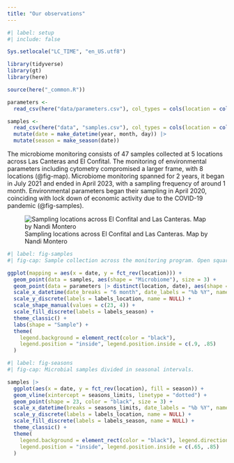 ```yaml
---
title: "Our observations"
---
```


```r
#| label: setup
#| include: false

Sys.setlocale("LC_TIME", "en_US.utf8")

library(tidyverse)
library(gt)
library(here)

source(here("_common.R"))

parameters <- 
  read_csv(here("data/parameters.csv"), col_types = cols(location = col_factor(levels = locations)))

samples <-
  read_csv(here("data", "samples.csv"), col_types = cols(location = col_factor(levels = locations))) |> 
  mutate(date = make_datetime(year, month, day)) |> 
  mutate(season = make_season(date))
```

The microbiome monitoring consists of 47 samples collected at 5 locations across Las Canteras and El Confital. The monitoring of environmental parameters including cytometry compromised a larger frame, with 8 locations (@fig-map). Microbiome monitoring spanned for 2 years, it began in July 2021 and ended in April 2023, with a sampling frequency of around 1 month. Environmental parameters began their sampling in April 2020, coinciding with lock down of economic activity due to the COVID-19 pandemic (@fig-samples).

![Sampling locations across El Confital and Las Canteras. Map by Nandi Montero](photos/map.png){#fig-map}

```r
#| label: fig-samples
#| fig-cap: Sample collection across the monitoring program. Open squares represent samples of microbial compositional, crosses represent sampling of environmental parameters including cytometry.

ggplot(mapping = aes(x = date, y = fct_rev(location))) +
  geom_point(data = samples, aes(shape = "Microbiome"), size = 3) +
  geom_point(data = parameters |> distinct(location, date), aes(shape = "Parameters"), size = 1) +
  scale_x_datetime(date_breaks = "6 month", date_labels = "%b %Y", name = NULL) +
  scale_y_discrete(labels = labels_location, name = NULL) +
  scale_shape_manual(values = c(23, 4)) +
  scale_fill_discrete(labels = labels_season) +
  theme_classic() +
  labs(shape = "Sample") +
  theme(
    legend.background = element_rect(color = "black"),
    legend.position = "inside", legend.position.inside = c(.9, .85)
  )
```

```r
#| label: fig-seasons
#| fig-cap: Microbial samples divided in seasonal intervals.

samples |> 
  ggplot(aes(x = date, y = fct_rev(location), fill = season)) +
  geom_vline(xintercept = seasons_limits, linetype = "dotted") +
  geom_point(shape = 23, color = "black", size = 3) +
  scale_x_datetime(breaks = seasons_limits, date_labels = "%b %Y", name = NULL) +
  scale_y_discrete(labels = labels_location, name = NULL) +
  scale_fill_discrete(labels = labels_season, name = NULL) +
  theme_classic() +
  theme(
    legend.background = element_rect(color = "black"), legend.direction = "horizontal",
    legend.position = "inside", legend.position.inside = c(.65, .85)
  )
```